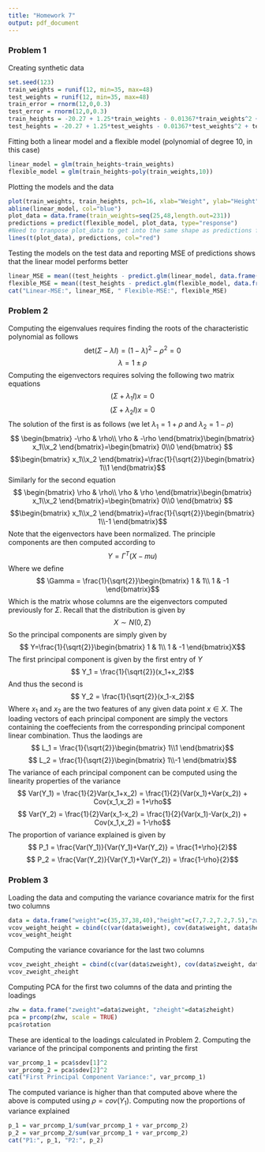 ```yaml
---
title: "Homework 7"
output: pdf_document
---
```


### Problem 1
Creating synthetic data
```r
set.seed(123)
train_weights = runif(12, min=35, max=48)
test_weights = runif(12, min=35, max=48)
train_error = rnorm(12,0,0.3)
test_error = rnorm(12,0,0.3)
train_heights = -20.27 + 1.25*train_weights - 0.01367*train_weights^2 + train_error
test_heights = -20.27 + 1.25*test_weights - 0.01367*test_weights^2 + test_error
```

Fitting both a linear model and a flexible model (polynomial of degree 10, in this case)
```r
linear_model = glm(train_heights~train_weights)
flexible_model = glm(train_heights~poly(train_weights,10))
```

Plotting the models and the data
```r
plot(train_weights, train_heights, pch=16, xlab="Weight", ylab="Height")
abline(linear_model, col="blue")
plot_data = data.frame(train_weights=seq(25,48,length.out=231))
predictions = predict(flexible_model, plot_data, type="response")
#Need to tranpose plot_data to get into the same shape as predictions for plotting
lines(t(plot_data), predictions, col="red")
```

Testing the models on the test data and reporting MSE of predictions shows that the linear model performs better
```r
linear_MSE = mean((test_heights - predict.glm(linear_model, data.frame(train_weights=test_weights)))^2)
flexible_MSE = mean((test_heights - predict.glm(flexible_model, data.frame(train_weights=test_weights)))^2)
cat("Linear-MSE:", linear_MSE, " Flexible-MSE:", flexible_MSE)
```

### Problem 2
Computing the eigenvalues requires finding the roots of the characteristic polynomial as follows
$$ \text{det}(\Sigma-\lambda I) = (1-\lambda)^2-\rho^2 =0$$
$$ \lambda = 1\pm \rho$$
Computing the eigenvectors requires solving the following two matrix equations
$$ (\Sigma+\lambda_1I)x=0$$
$$ (\Sigma+\lambda_2I)x=0$$
The solution of the first is as follows (we let $\lambda_1=1+\rho$ and $\lambda_2=1-\rho$)
$$ \begin{bmatrix}
  -\rho & \rho\\
  \rho & -\rho
\end{bmatrix}\begin{bmatrix}
  x_1\\x_2
\end{bmatrix}=\begin{bmatrix}
0\\0
\end{bmatrix}
$$
$$\begin{bmatrix}
  x_1\\x_2
\end{bmatrix}=\frac{1}{\sqrt{2}}\begin{bmatrix} 1\\1 \end{bmatrix}$$
Similarly for the second equation
$$ \begin{bmatrix}
  \rho & \rho\\
  \rho & \rho
\end{bmatrix}\begin{bmatrix}
  x_1\\x_2
\end{bmatrix}=\begin{bmatrix}
0\\0
\end{bmatrix}
$$
$$\begin{bmatrix}
  x_1\\x_2
\end{bmatrix}=\frac{1}{\sqrt{2}}\begin{bmatrix} 1\\-1 \end{bmatrix}$$
Note that the eigenvectors have been normalized. The principle components are then computed according to
$$ Y = \Gamma^T(X-mu)$$
Where we define
$$ \Gamma = \frac{1}{\sqrt{2}}\begin{bmatrix}
  1 & 1\\
  1 & -1
\end{bmatrix}$$
Which is the matrix whose columns are the eigenvectors computed previously for $\Sigma$. Recall that the distribution is given by 
$$ X \sim N(0,\Sigma)$$
So the principal components are simply given by
$$ Y=\frac{1}{\sqrt{2}}\begin{bmatrix}
  1 & 1\\
  1 & -1
\end{bmatrix}X$$
The first principal component is given by the first entry of $Y$
$$ Y_1 = \frac{1}{\sqrt{2}}(x_1+x_2)$$
And thus the second is
$$ Y_2 = \frac{1}{\sqrt{2}}(x_1-x_2)$$
Where $x_1$ and $x_2$ are the two features of any given data point $x\in X$. The loading vectors of each principal component are simply the vectors containing the coeffecients from the corresponding principal component linear combination. Thus the laodings are
$$ L_1 = \frac{1}{\sqrt{2}}\begin{bmatrix}
  1\\1
\end{bmatrix}$$
$$ L_2 = \frac{1}{\sqrt{2}}\begin{bmatrix}
  1\\-1
\end{bmatrix}$$
The variance of each principal component can be computed using the linearity properties of the variance
$$ Var(Y_1) = \frac{1}{2}Var(x_1+x_2) = \frac{1}{2}(Var(x_1)+Var(x_2)) + Cov(x_1,x_2) = 1+\rho$$
$$ Var(Y_2) = \frac{1}{2}Var(x_1-x_2) = \frac{1}{2}(Var(x_1)-Var(x_2)) + Cov(x_1,x_2) = 1-\rho$$
The proportion of variance explained is given by
$$ P_1 = \frac{Var(Y_1)}{Var(Y_1)+Var(Y_2)} = \frac{1+\rho}{2}$$
$$ P_2 = \frac{Var(Y_2)}{Var(Y_1)+Var(Y_2)} = \frac{1-\rho}{2}$$

### Problem 3
Loading the data and computing the variance covariance matrix for the first two columns
```r
data = data.frame("weight"=c(35,37,38,40),"height"=c(7,7.2,7.2,7.5),"zweight"=c(-1.20096,-0.24019,0.24019,1.260096),"zheight"=c(-1.09141,-0.12127,-0.12127,1.33395))
vcov_weight_height = cbind(c(var(data$weight), cov(data$weight, data$height)), c(cov(data$weight, data$height), var(data$height)))
vcov_weight_height
```

Computing the variance covariance for the last two columns
```r
vcov_zweight_zheight = cbind(c(var(data$zweight), cov(data$zweight, data$zheight)), c(cov(data$zweight, data$zheight), var(data$zheight)))
vcov_zweight_zheight
```

Computing PCA for the first two columns of the data and printing the loadings
```r
zhw = data.frame("zweight"=data$zweight, "zheight"=data$zheight)
pca = prcomp(zhw, scale = TRUE)
pca$rotation
```

These are identical to the loadings calculated in Problem 2. Computing the variance of the principal components and printing the first
```r
var_prcomp_1 = pca$sdev[1]^2
var_prcomp_2 = pca$sdev[2]^2
cat("First Principal Component Variance:", var_prcomp_1)
```

The computed variance is higher than that computed above where the above is computed using $\rho=cov(Y_1)$. Computing now the proportions of variance explained
```r
p_1 = var_prcomp_1/sum(var_prcomp_1 + var_prcomp_2)
p_2 = var_prcomp_2/sum(var_prcomp_1 + var_prcomp_2)
cat("P1:", p_1, "P2:", p_2)
```